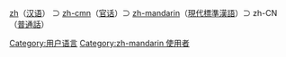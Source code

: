 [[:Category:zh_使用者|zh]]（[[汉语|汉语]]） ⊃ [[:Category:zh-cmn_使用者|zh-cmn]]（[[官话|官话]]）⊃ [[:Category:zh-mandarin_使用者|zh-mandarin]]（[[現代標準漢語|現代標準漢語]]）⊃ zh-CN（[[普通話|普通話]]）

{{Babels|zh-CN|zhname=普通話|wikipedia=none|zero=0}}

[[Category:用户语言|Category:用户语言]]
[[Category:zh-mandarin_使用者|Category:zh-mandarin 使用者]]